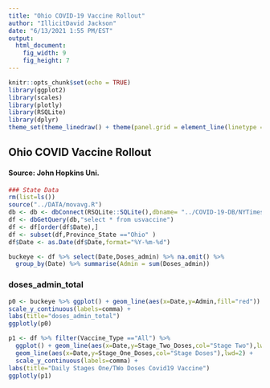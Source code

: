 ```yaml
---
title: "Ohio COVID-19 Vaccine Rollout"
author: "IllicitDavid Jackson"
date: "6/13/2021 1:55 PM/EST"
output: 
  html_document: 
    fig_width: 9
    fig_height: 7
---
```


```r
knitr::opts_chunk$set(echo = TRUE)
library(ggplot2)
library(scales)
library(plotly)
library(RSQLite)
library(dplyr)
theme_set(theme_linedraw() + theme(panel.grid = element_line(linetype = 'dashed')))
```

## Ohio COVID Vaccine Rollout
#### Source: John Hopkins Uni.

```r
### State Data
rm(list=ls())
source("../DATA/movavg.R")
db <- db <- dbConnect(RSQLite::SQLite(),dbname= "../COVID-19-DB/NYTimes.sqlite3")
df <- dbGetQuery(db,"select * from usvaccine")
df <- df[order(df$Date),]
df <- subset(df,Province_State =="Ohio" )
df$Date <- as.Date(df$Date,format="%Y-%m-%d")
```
```r
buckeye <- df %>% select(Date,Doses_admin) %>% na.omit() %>% 
  group_by(Date) %>% summarise(Admin = sum(Doses_admin))
```

### doses_admin_total

```r
p0 <- buckeye %>% ggplot() + geom_line(aes(x=Date,y=Admin,fill="red")) +
scale_y_continuous(labels=comma) +
labs(title="doses_admin_total")
ggplotly(p0)
```
```r
p1 <- df %>% filter(Vaccine_Type =="All") %>%
  ggplot() + geom_line(aes(x=Date,y=Stage_Two_Doses,col="Stage Two"),lwd=2) +
  geom_line(aes(x=Date,y=Stage_One_Doses,col="Stage Doses"),lwd=2) +
  scale_y_continuous(labels=comma) +
labs(title="Daily Stages One/TWo Doses Covid19 Vaccine")
ggplotly(p1)
```

